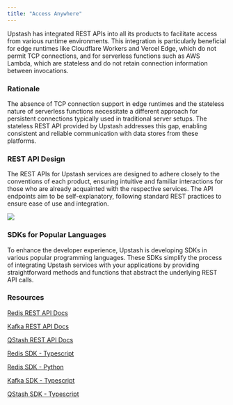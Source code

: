 ```yaml
---
title: "Access Anywhere"
---
```


Upstash has integrated REST APIs into all its products to facilitate access from various runtime environments. This integration is particularly beneficial for edge runtimes like Cloudflare Workers and Vercel Edge, which do not permit TCP connections, and for serverless functions such as AWS Lambda, which are stateless and do not retain connection information between invocations. 

### Rationale
The absence of TCP connection support in edge runtimes and the stateless nature of serverless functions necessitate a different approach for persistent connections typically used in traditional server setups. The stateless REST API provided by Upstash addresses this gap, enabling consistent and reliable communication with data stores from these platforms.

### REST API Design
The REST APIs for Upstash services are designed to adhere closely to the conventions of each product, ensuring intuitive and familiar interactions for those who are already acquainted with the respective services. The API endpoints aim to be self-explanatory, following standard REST practices to ensure ease of use and integration.

<img src="/img/access-anywhere/restclient.png" />

### SDKs for Popular Languages
To enhance the developer experience, Upstash is developing SDKs in various popular programming languages. These SDKs simplify the process of integrating Upstash services with your applications by providing straightforward methods and functions that abstract the underlying REST API calls.

### Resources
[Redis REST API Docs](https://upstash.com/docs/redis/features/restapi)

[Kafka REST API Docs](https://upstash.com/docs/kafka/rest/restintro)

[QStash REST API Docs](https://upstash.com/docs/qstash/api/authentication)

[Redis SDK - Typescript](https://github.com/upstash/upstash-redis)

[Redis SDK - Python](https://github.com/upstash/redis-python)

[Kafka SDK - Typescript](https://github.com/upstash/upstash-kafka)

[QStash SDK - Typescript](https://github.com/upstash/sdk-qstash-ts)

